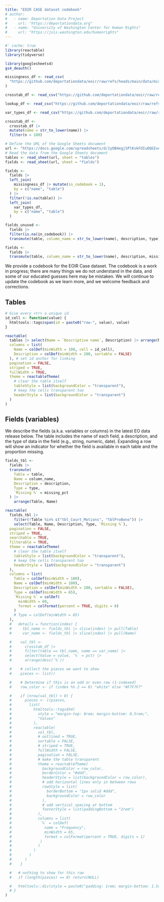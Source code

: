 ```yaml
---
title: "EOIR CASE dataset codebook"
# author:
#   - name: Deportation Data Project
#     url: "https://deportationdata.org"
#   - name: "University of Washington Center for Human Rights"
#     url: "https://jsis.washington.edu/humanrights"
---
```


```r
#' cache: true
library(reactable)
library(tidyverse)

library(googlesheets4)
gs4_deauth()
```

```r
missingness_df <- read_csv(
  "https://github.com/deportationdata/eoir/raw/refs/heads/main/data/missingness_by_field.csv"
)

crosstab_df <- read_csv("https://github.com/deportationdata/eoir/raw/refs/heads/main/data/value_frequencies_by_field.csv")

lookup_df <- read_csv("https://github.com/deportationdata/eoir/raw/refs/heads/main/data/lookup_tables_combined.csv")

var_types_df <- read_csv("https://github.com/deportationdata/eoir/raw/refs/heads/main/data/variable_types.csv")

crosstab_df <-
  crosstab_df |> 
  mutate(name = str_to_lower(name)) |> 
  filter(n > 100)

# Define the URL of the Google Sheets document
url <- "https://docs.google.com/spreadsheets/d/1yOB4egjSPlKskFdIuOQGIvAMnhl9EXnx3n9WoVPl1bI/edit?gid=1096757048#gid=1096757048"
# Read the data from the Google Sheets document
tables <- read_sheet(url, sheet = "tables")
fields <- read_sheet(url, sheet = "fields")

fields <-
  fields |>
  left_join(
    missingness_df |> mutate(in_codebook = 1),
    by = c("name", "table")
  ) |>
  filter(!is.na(table)) |> 
  left_join(
    var_types_df,
    by = c("name", "table")
  )

fields_unused <-
  fields |>
  filter(is.na(in_codebook)) |>
  transmute(table, column_name = str_to_lower(name), description, type)

fields <-
  fields |>
  transmute(table, column_name = str_to_lower(name), description, missing_pct, type)  
```

We provide a codebook for the EOIR Case dataset. The codebook is a work in progress; there are many things we do not understand in the data, and some of our educated guesses here may be mistaken. We will continue to update the codebook as we learn more, and we welcome feedback and corrections.

## Tables 

```r
# Give every <tr> a unique id
id_cell <- function(value) {
  htmltools::tags$span(id = paste0("row-", value), value)
}

reactable(
  tables |> select(Name = `Descriptive name`, Description) |> arrange(Name),
  columns = list(
    Name = colDef(minWidth = 100, cell = id_cell),
    Description = colDef(minWidth = 200, sortable = FALSE)
  ), # set id anchor for linking
  pagination = FALSE,
  striped = TRUE,
  fullWidth = TRUE,
  theme = reactableTheme(
    # clear the table itself
    tableStyle = list(backgroundColor = "transparent"),
    # keep the cells transparent too
    headerStyle = list(backgroundColor = "transparent")
  )
)
```

## Fields (variables)

We describe the fields (a.k.a. variables or columns) in the latest EO data release below. The table includes the name of each field, a description, and the type of data in the field (e.g., string, numeric, date). Expanding a row will show an indicator for whether the field is available in each table and the proportion missing. 

:::{.column-page-inset-right}

```r
fields_tbl <-
  fields |>
  transmute(
    Table = table,
    Name = column_name,
    Description = description,
    Type = type,
    `Missing %` = missing_pct
  ) |>
    arrange(Table, Name) 

reactable(
  fields_tbl |>
    filter(!Table %in% c("tbl_Court_Motions", "tblProBono")) |> 
    select(Table, Name, Description, Type, `Missing %`),
  pagination = FALSE,
  striped = TRUE,
  searchable = TRUE,
  filterable = TRUE,
  theme = reactableTheme(
    # clear the table itself
    tableStyle = list(backgroundColor = "transparent"),
    # keep the cells transparent too
    headerStyle = list(backgroundColor = "transparent")
  ),
  columns = list(
    Table = colDef(minWidth = 100),
    Name = colDef(minWidth = 100),
    Description = colDef(minWidth = 200, sortable = FALSE),
    Type = colDef(minWidth = 65),
    `Missing %` = colDef(
      minWidth = 60,
      format = colFormat(percent = TRUE, digits = 0)
    )
    # Type = colDef(minWidth = 65)
  ),
  #   details = function(index) {
  #     tbl_name <- fields_tbl |> slice(index) |> pull(Table)
  #     var_name <- fields_tbl |> slice(index) |> pull(Name)

  #    val_tbl <- 
  #      crosstab_df |>
  #      filter(table == tbl_name, name == var_name) |>
  #      select(Value = value, `%` = pct) |>
  #      arrange(desc(`%`)) 

  #    # collect the pieces we want to show
  #    pieces <- list()

  #    # Determine if this is an odd or even row (1-indexed)
  #    row_color <- if (index %% 2 == 0) "white" else "#F7F7F7"

  #    if (nrow(val_tbl) > 0) {
  #      pieces <- c(pieces,
  #        list(
  #          htmltools::tags$h4(
  #            style = "margin-top: 0rem; margin-bottom: 0.5rem;",
  #            "Values"
  #          ),
  #          reactable(
  #            val_tbl,
  #            # outlined = TRUE,
  #            sortable = FALSE,
  #            # striped = TRUE,
  #            fullWidth = FALSE,
  #            pagination = FALSE,
  #            # make the table transparent
  #            theme = reactableTheme(
  #              backgroundColor = row_color,
  #              borderColor = "#ddd",
  #              headerStyle = list(backgroundColor = row_color),
  #              # add horizontal lines only in between rows
  #              rowStyle = list(
  #                borderBottom = "1px solid #ddd",
  #                backgroundColor = row_color
  #              ),
  #              # add vertical spacing at bottom
  #              footerStyle = list(paddingBottom = "2rem")
  #            ),
  #            columns = list(
  #             `%` = colDef(
  #               name = "Frequency",
  #               minWidth = 65,
  #               format = colFormat(percent = TRUE, digits = 1)
  #             )
  #            )
  #          )
  #        )
  #      )
  #    }

  #   # nothing to show for this row
  #   if (length(pieces) == 0) return(NULL)

  #   htmltools::div(style = paste0("padding: 1rem; margin-bottom: 1.5rem; background-color: ", row_color, ";"), htmltools::tagList(pieces))
  # }
)
```
:::

<!-- ## Fields (variables) in previous data releases

:::{.column-page-inset-right}

```r
reactable(
  fields_unused |>
    select(Table = table, Name = column_name, Description = description, Type = type) |> 
    arrange(Table, Name),
  pagination = FALSE,
  striped = TRUE,
  searchable = TRUE,
  filterable = TRUE,
  theme = reactableTheme(
    # clear the table itself
    tableStyle = list(backgroundColor = "transparent"),
    # keep the cells transparent too
    headerStyle = list(backgroundColor = "transparent")
  ),
  columns = list(
    Table = colDef(minWidth = 100),
    Name = colDef(minWidth = 100),
    Description = colDef(minWidth = 200, sortable = FALSE)
  )
)
```

::: -->